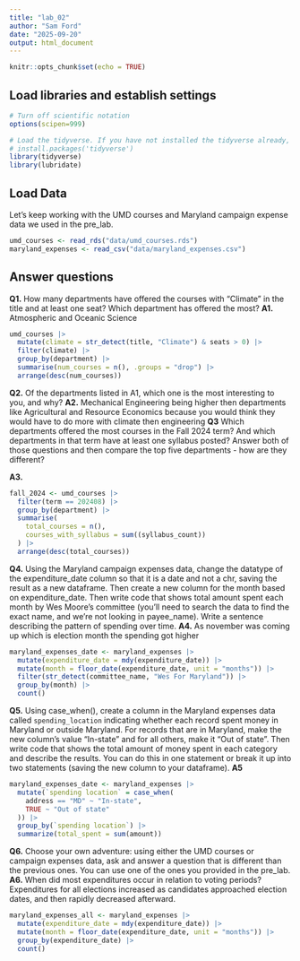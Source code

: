 ```yaml
---
title: "lab_02"
author: "Sam Ford"
date: "2025-09-20"
output: html_document
---
```


```r
knitr::opts_chunk$set(echo = TRUE)
```

## Load libraries and establish settings

```r
# Turn off scientific notation
options(scipen=999)

# Load the tidyverse. If you have not installed the tidyverse already, remove the # from the next line and run it first.  
# install.packages('tidyverse')
library(tidyverse)
library(lubridate)
```

## Load Data

Let's keep working with the UMD courses and Maryland campaign expense data we used in the pre_lab.

```r
umd_courses <- read_rds("data/umd_courses.rds")
maryland_expenses <- read_csv("data/maryland_expenses.csv")
```

## Answer questions

**Q1.** How many departments have offered the courses with "Climate" in the title and at least one seat? Which department has offered the most? **A1.**
Atmospheric and Oceanic Science
```r
umd_courses |>
  mutate(climate = str_detect(title, "Climate") & seats > 0) |>
  filter(climate) |>
  group_by(department) |>
  summarise(num_courses = n(), .groups = "drop") |>
  arrange(desc(num_courses))
```

**Q2.** Of the departments listed in A1, which one is the most interesting to you, and why? **A2.**
Mechanical Engineering being higher then departments like Agricultural and Resource Economics because you would think they would have to do more with climate then engineering
**Q3** Which departments offered the most courses in the Fall 2024 term? And which departments in that term have at least one syllabus posted? Answer both of those questions and then compare the top five departments - how are they different?

**A3.**

```r
fall_2024 <- umd_courses |> 
  filter(term == 202408) |>               
  group_by(department) |> 
  summarise(
    total_courses = n(),
    courses_with_syllabus = sum((syllabus_count))
  ) |> 
  arrange(desc(total_courses)) 


```
**Q4.** Using the Maryland campaign expenses data, change the datatype of the expenditure_date column so that it is a date and not a chr, saving the result as a new dataframe. Then create a new column for the month based on expenditure_date. Then write code that shows total amount spent each month by Wes Moore's committee (you'll need to search the data to find the exact name, and we're not looking in payee_name). Write a sentence describing the pattern of spending over time.
**A4.** As november was coming up which is election month the spending got higher

```r
maryland_expenses_date <- maryland_expenses |> 
  mutate(expenditure_date = mdy(expenditure_date)) |> 
  mutate(month = floor_date(expenditure_date, unit = "months")) |>
  filter(str_detect(committee_name, "Wes For Maryland")) |>
  group_by(month) |>
  count()
```

**Q5.** Using case_when(), create a column in the Maryland expenses data called `spending_location` indicating whether each record spent money in Maryland or outside Maryland. For records that are in Maryland, make the new column's value "In-state" and for all others, make it "Out of state". Then write code that shows the total amount of money spent in each category and describe the results. You can do this in one statement or break it up into two statements (saving the new column to your dataframe). **A5**

```r
maryland_expenses_date <- maryland_expenses |>
  mutate(`spending location` = case_when(
    address == "MD" ~ "In-state",
    TRUE ~ "Out of state"
  )) |>
  group_by(`spending location`) |>
  summarize(total_spent = sum(amount))
```

**Q6.** Choose your own adventure: using either the UMD courses or campaign expenses data, ask and answer a question that is different than the previous ones. You can use one of the ones you provided in the pre_lab.
**A6.**
When did most expenditures occur in relation to voting periods?
Expenditures for all elections increased as candidates approached election dates, and then rapidly decreased afterward.
```r
maryland_expenses_all <- maryland_expenses |> 
  mutate(expenditure_date = mdy(expenditure_date)) |>
  mutate(month = floor_date(expenditure_date, unit = "months")) |>
  group_by(expenditure_date) |>
  count()
  
```

